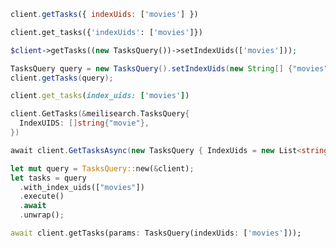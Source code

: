 <CodeGroup>

```javascript JS
client.getTasks({ indexUids: ['movies'] })
```

```python Python
client.get_tasks({'indexUids': ['movies']})
```

```php PHP
$client->getTasks((new TasksQuery())->setIndexUids(['movies']));
```

```java Java
TasksQuery query = new TasksQuery().setIndexUids(new String[] {"movies"});
client.getTasks(query);
```

```ruby Ruby
client.get_tasks(index_uids: ['movies'])
```

```go Go
client.GetTasks(&meilisearch.TasksQuery{
  IndexUIDS: []string{"movie"},
})
```

```csharp C#
await client.GetTasksAsync(new TasksQuery { IndexUids = new List<string> { "movies" } });
```

```rust Rust
let mut query = TasksQuery::new(&client);
let tasks = query
  .with_index_uids(["movies"])
  .execute()
  .await
  .unwrap();
```

```dart Dart
await client.getTasks(params: TasksQuery(indexUids: ['movies']));
```
</CodeGroup>